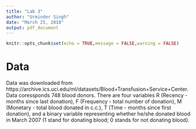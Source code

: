 ---
title: "Lab 3"
author: "Urminder Singh"
date: "March 25, 2018"
output: pdf_document
---

```{r setup, include=FALSE}
knitr::opts_chunk$set(echo = TRUE,message = FALSE,warning = FALSE)
```

# Data
Data was downloaded from https://archive.ics.uci.edu/ml/datasets/Blood+Transfusion+Service+Center. Data coressponds 748 blood donors. There are four variables R (Recency - months since last donation), F (Frequency - total number of donation), M (Monetary - total blood donated in c.c.), T (Time - months since first donation), and a binary variable representing whether he/she donated blood in March 2007 (1 stand for donating blood; 0 stands for not donating blood).